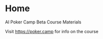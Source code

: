 # Home {.unnumbered}

AI Poker Camp Beta Course Materials

Visit [https://poker.camp](https://poker.camp) for info on the course
